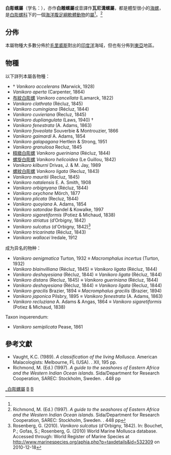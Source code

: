 {{Automatic taxobox
| superfamilia = [[Vanikoroidea|Vanikoroidea]]
| familia = [[Vanikoridae|Vanikoridae]]
| taxon = Vanikoro
| authority = J.R.C. Quoy & J.P. Gaimard, 1832<ref>Quoy & Gaimard (1833). In: [[Jules_Dumont_d'Urville|d'Urville]], ''Voy. "Astrolabe",'' ''Zool.'' '''2''': 239.</ref>
| synonyms_ref = {{r|WoRMS_204656}}
| synonyms =
* ''Korovina'' <small>Iredale, 1918</small>
* ''Leucotis'' <small>Swainson, 1840</small> (junior objective synonym of Vanikoro)
* ''Merria'' <small>Gray, 1839</small>
* ''Narica'' <small>d'Orbigny, 1842</small>
| type_species = ''Vanikoro cancellata'' Lamarck, J.B.P.A. de, 1822
}}

'''白彫螺屬'''（学名：{{lang|la|''Vanikoro''}}），亦作'''白雕螺屬'''或音譯作'''瓦尼溝螺屬'''，都是體型很小的[[海螺|海螺]]，是[[白彫螺科|白彫螺科]]下的一個[[海洋生物|海洋]][[腹足綱|腹足綱]][[軟體動物|軟體動物]]的[[屬_(生物)|屬]]<ref name="WoRMS_204656" />。<ref>Richmond, M. (Ed.) (1997). ''A guide to the seashores of Eastern Africa and the Western Indian Ocean islands''. Sida/Department for Research Cooperation, SAREC: Stockholm, Sweden. {{ISBN|91-630-4594-X}}. 448 pp</ref>

==分佈==
本屬物種大多數分佈於[[毛里裘斯|毛里裘斯]]對出的[[印度洋|印度洋]]海域，但也有分佈到[[東亞|東亞]]地區。

==物種==
以下詳列本屬各物種：
*  † ''Vanikoro accelerans'' (Marwick, 1928)
* ''Vanikoro aperta'' (Carpenter, 1864)
* [[布紋白彫螺|布紋白彫螺]] ''Vanikoro cancellata'' (Lamarck, 1822)
* ''Vanikoro clathrata'' (Récluz, 1845)
* ''Vanikoro cumingiana'' (Récluz, 1844)
* ''Vanikoro cuvieriana'' (Recluz, 1845)
* ''Vanikoro dupliangulata'' (Laws, 1940) †
* ''Vanikoro fenestrata'' (A. Adams, 1863)
* ''Vanikoro foveolata'' Souverbie & Montrouzier, 1866
* ''Vanikoro gaimardi'' A. Adams, 1854
* ''Vanikoro galapagana'' Hertlein & Strong, 1951
* ''Vanikoro granulosa'' Recluz, 1845
* [[精緻白彫螺|精緻白彫螺]] ''Vanikoro gueriniana'' (Récluz, 1844)
* [[螺旋白彫螺|螺旋白彫螺]] ''Vanikoro helicoidea'' (Le Guillou, 1842)
* ''Vanikoro kilburni'' Drivas, J. & M. Jay, 1989 		
* [[螺紋白彫螺|螺紋白彫螺]] ''Vanikoro ligata'' (Recluz, 1843)
* ''Vanikoro mauritii'' (Recluz, 1845)
* ''Vanikoro natalensis'' E. A. Smith, 1908
* ''Vanikoro orbignyana'' (Récluz, 1844)
* ''Vanikoro oxychone'' Mörch, 1877
* ''Vanikoro plicata'' (Recluz, 1844)
* ''Vanikoro quoyiana'' A. Adams, 1854
* ''Vanikoro satondae'' Bandel & Kowalke, 1997
* ''Vanikoro sigaretiformis'' (Potiez & Michaud, 1838)
* ''Vanikoro striatus'' (d’Orbigny, 1842)
* ''Vanikoro sulcatus'' (d'Orbigny, 1842)<ref>Rosenberg, G. (2010). ''Vanikoro sulcatus'' (d'Orbigny, 1842). In: Bouchet, P.; Gofas, S.; Rosenberg, G. (2010) World Marine Mollusca database. Accessed through: World Register of Marine Species at http://www.marinespecies.org/aphia.php?p=taxdetails&id=532309 {{Wayback|url=http://www.marinespecies.org/aphia.php?p=taxdetails&id=532309 |date=20180204124002 }} on 2010-12-18</ref>
* ''Vanikoro tricarinata'' (Récluz, 1843)
* ''Vanikoro wallacei'' Iredale, 1912 
;成为异名的物种：
* ''Vanikoro aenigmatica'' Turton, 1932 ≡  ''Macromphalus incertus'' (Turton, 1932)
* ''Vanikoro blainvilliana'' (Récluz, 1845) ≡  ''Vanikoro ligata'' (Récluz, 1844)
* ''Vanikoro deshayesiana'' (Récluz, 1844) ≡  ''Vanikoro ligata'' (Récluz, 1844)
* ''Vanikoro distans'' (Recluz, 1845) ≡  ''Vanikoro gueriniana'' (Récluz, 1844)
* ''Vanikoro deshayesiana'' (Récluz, 1844)  ≡  ''Vanikoro ligata'' (Recluz, 1844)
* ''Vanikoro gracilis'' Brazier, 1894 ≡  ''Macromphalus gracilis'' (Brazier, 1894)
* ''Vanikoro japonica'' Pilsbry, 1895 ≡  ''Vanikoro fenestrata'' (A. Adams, 1863)
* ''Vanikoro recluziana'' A. Adams & Angas, 1864 ≡  ''Vanikoro sigaretiformis'' (Potiez & Michaud, 1838)
;Taxon inquerendum:
* ''Vanikoro semiplicata'' Pease, 1861

==參考文獻==
{{reflist|refs=
<ref name="WoRMS_204656">{{cite WoRMS
 |id=204656 |title=''Vanikoro'' Quoy & Gaimard, 1832
 |last1=Bouchet |first1=P.
 |last2=Gofas   |first2=S.
 |last3=Rosenberg|first3=G.
 |db=MolluscaDB |date=2010 |accessdate=2012-07-03 }}</ref>
}}
* Vaught, K.C. (1989). ''A classification of the living Mollusca''. American Malacologists: Melbourne, FL (USA). {{ISBN|0-915826-22-4}}. XII, 195 pp.
* Richmond, M. (Ed.) (1997). ''A guide to the seashores of Eastern Africa and the Western Indian Ocean islands''. Sida/Department for Research Cooperation, SAREC: Stockholm, Sweden. {{ISBN|91-630-4594-X}}. 448 pp

{{Commonscat|Vanikoro (Gastropoda)}}
{{taxonbar}}

[[Category:_白彫螺屬|]]
[[Category:_白雕螺科|B]]
[[Category:_1832年描述的分类群|B]]